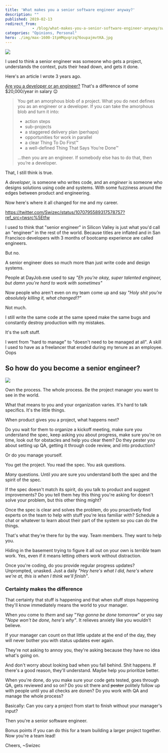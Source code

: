 ```yaml
---
title: 'What makes you a senior software engineer anyway?'
description: ""
published: 2019-02-13
redirect_from: 
            - /blog/what-makes-you-a-senior-software-engineer-anyway/swizec/8940
categories: "Opinions, Personal"
hero: ./img/max-1600-1tpHMqvqrzq76oupajmvtKA.jpg
---
```

![](./img/max-1600-1tpHMqvqrzq76oupajmvtKA.jpg)

I used to think a senior engineer was someone who gets a project, understands the context, puts their head down, and gets it done.

Here&#x27;s an article I wrote 3 years ago.

[Are you a developer or an engineer?](https://medium.com/swizec-s-nightowls/are-you-an-engineer-or-a-developer-79e0d37c3293) That&#x27;s a difference of some \$20,000/year in salary 😉

> You get an amorphous blob of a project. What you do next defines you as an engineer or a developer. If you can take the amorphous blob and turn it into:
>
> - action steps
> - sub-projects
> - a staggered delivery plan (perhaps)
> - opportunities for work in parallel
> - a clear Thing To Do First™
> - a well-defined Thing That Says You’re Done™
>
> …then you are an engineer. If somebody else has to do that, then you’re a developer.

That, I still think is true.

A _developer_, is someone who writes code, and an _engineer_ is someone who designs solutions using code and systems. With some fuzziness around the edges between product and engineering.

Now here&#x27;s where it all changed for me and my career.

https://twitter.com/Swizec/status/1070795589317578757?ref_src=twsrc%5Etfw

I used to think that &quot;senior engineer&quot; in Silicon Valley is just what you&#x27;d call an &quot;engineer&quot; in the rest of the world. Because titles are inflated and in San Francisco developers with 3 months of bootcamp experience are called engineers.

But no.

A senior engineer does so much more than just write code and design systems.

People at DayJob.exe used to say _&quot;Eh you&#x27;re okay, super talented engineer, but damn you&#x27;re hard to work with sometimes&quot;_

Now people who aren&#x27;t even on my team come up and say _&quot;Holy shit you&#x27;re absolutely killing it, what changed!?&quot;_

Not much.

I still write the same code at the same speed make the same bugs and constantly destroy production with my mistakes.

It&#x27;s the soft stuff.

I went from &quot;hard to manage&quot; to &quot;doesn&#x27;t need to be managed at all&quot;. A skill I used to have as a freelancer that eroded during my tenure as an employee. Oops

## So how do you become a senior engineer?

![](./img/blog-wp-content-uploads-2019-02-IMG_0234-1024x575.jpg)

Own the process. The whole process. Be the project manager you want to see in the world.

What that means to you and your organization varies. It&#x27;s hard to talk specifics. It&#x27;s the little things.

When product gives you a project, what happens next?

Do you wait for them to organize a kickoff meeting, make sure you understand the spec, keep asking you about progress, make sure you&#x27;re on time, look out for obstacles and help you clear them? Do they pester you about setting up QA, getting it through code review, and into production?

Or do you manage yourself.

You get the project. You read the spec. You ask questions.

_Many_ questions. Until _you_ are sure you understand both the spec and the spirit of the spec.

If the spec doesn&#x27;t match its spirit, do you talk to product and suggest improvements? Do you tell them hey this thing you&#x27;re asking for doesn&#x27;t solve your problem, but this other thing might?

Once the spec is clear and solves the problem, do you proactively find experts on the team to help with stuff you&#x27;re less familiar with? Schedule a chat or whatever to learn about their part of the system so you can do the things.

That&#x27;s what they&#x27;re there for by the way. Team members. They want to help you.

Hiding in the basement trying to figure it all out on your own is _terrible_ team work. Yes, even if it means letting others work without distraction.

Once you&#x27;re coding, do you provide regular progress updates? Unprompted, unasked. Just a daily _&quot;Hey here&#x27;s what I did, here&#x27;s where we&#x27;re at, this is when I think we&#x27;ll finish&quot;_.

### Certainty makes the difference

That certainty that stuff is happening and that when stuff stops happening they&#x27;ll know immediately means the world to your manager.

When _you_ come to _them_ and say &quot;_Yep gonna be done tomorrow_&quot; or you say &quot;_Nope won&#x27;t be done, here&#x27;s why&quot;_. It relieves anxiety like you wouldn&#x27;t believe.

If your manager can count on that little update at the end of the day, they will never bother you with status updates ever again.

They&#x27;re not asking to annoy you, they&#x27;re asking because they have no idea what&#x27;s going on.

And don&#x27;t worry about looking bad when you fall behind. Shit happens. If there&#x27;s a good reason, they&#x27;ll understand. Maybe help you prioritize better.

When you&#x27;re done, do you make sure your code gets tested, goes through QA, gets reviewed and so on? Do you sit there and ~~pester~~ politely follow up with people until you all checks are donen? Do you work with QA and manage the whole process?

Basically: Can you cary a project from start to finish without your manager&#x27;s input?

Then you&#x27;re a senior software engineer.

Bonus points if you can do this for a team building a larger project together. Now you&#x27;re a team lead!

Cheers, ~Swizec
